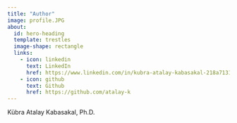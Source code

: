 ```yaml
---
title: "Author"
image: profile.JPG
about:
  id: hero-heading
  template: trestles
  image-shape: rectangle
  links:
    - icon: linkedin
      text: LinkedIn
      href: https://www.linkedin.com/in/kubra-atalay-kabasakal-218a7131/
    - icon: github
      text: Github
      href: https://github.com/atalay-k
---
```


::: {#hero-heading}

Kübra Atalay Kabasakal, Ph.D.


:::

